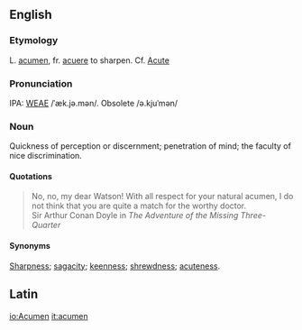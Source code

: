 ==English==
===Etymology===
L. [[acumen]], fr. [[acuere]] to sharpen. Cf. [[Acute]]

===Pronunciation===
IPA: [[WEAE]] /ˈæk.jə.mən/.  Obsolete /ə.kjuˈmən/

===Noun===
Quickness of perception or discernment; penetration of mind; the faculty of nice discrimination.

====Quotations====
<blockquote>
<p>No, no, my dear Watson!  With all respect for your natural
acumen, I do not think that you are quite a match for the worthy
doctor. 
<br />Sir Arthur Conan Doyle in ''The Adventure of the Missing Three-Quarter''</p></blockquote>

====Synonyms====
[[Sharpness]]; [[sagacity]]; [[keenness]]; [[shrewdness]]; [[acuteness]].


==Latin==

[[io:Acumen]]
[[it:acumen]]